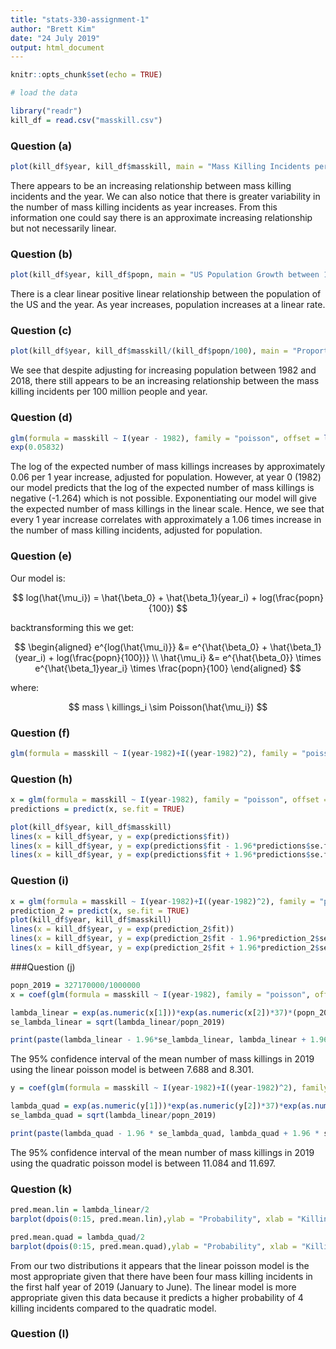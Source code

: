 ```yaml
---
title: "stats-330-assignment-1"
author: "Brett Kim"
date: "24 July 2019"
output: html_document
---
```


```r
knitr::opts_chunk$set(echo = TRUE)
```

```r
# load the data

library("readr")
kill_df = read.csv("masskill.csv")
```

### Question (a)
```r
plot(kill_df$year, kill_df$masskill, main = "Mass Killing Incidents per Year in the US between 1982 ~ 2018", xlab = "Year", ylab = "Mass Killing Incidents")
```

There appears to be an increasing relationship between mass killing incidents and the year. We can also notice that there is greater variability in the number of mass killing incidents as year increases. From this information one could say there is an approximate increasing relationship but not necessarily linear.

### Question (b)
```r
plot(kill_df$year, kill_df$popn, main = "US Population Growth between 1982 ~ 2018", xlab = "Year", ylab = "Population (100M)")
```

There is a clear linear positive linear relationship between the population of the US and the year. As year increases, population increases at a linear rate.

### Question (c)
```r
plot(kill_df$year, kill_df$masskill/(kill_df$popn/100), main = "Proportion of Mass Killing Incidents per 100M people per Year between 1982 ~ 2018", xlab = "Year", ylab = "Mass Killings per 100M people")
```

We see that despite adjusting for increasing population between 1982 and 2018, there still appears to be an increasing relationship between the mass killing incidents per 100 million people and year.


### Question (d)
```r
glm(formula = masskill ~ I(year - 1982), family = "poisson", offset = log(popn/100), data = kill_df)
exp(0.05832)
```

The log of the expected number of mass killings increases by approximately 0.06 per 1 year increase, adjusted for population. However, at year 0 (1982) our model predicts that the log of the expected number of mass killings is negative (-1.264) which is not possible. Exponentiating our model will give the expected number of mass killings in the linear scale. Hence, we see that every 1 year increase correlates with approximately a 1.06 times increase in the number of mass killing incidents, adjusted for population.

### Question (e)
Our model is:

$$
log(\hat{\mu_i}) = \hat{\beta_0} + \hat{\beta_1}(year_i) + log(\frac{popn}{100})
$$

backtransforming this we get:

$$
\begin{aligned}
  e^{log(\hat{\mu_i)}} &= e^{\hat{\beta_0} + \hat{\beta_1}(year_i) + log(\frac{popn}{100})} \\
  \hat{\mu_i} &= e^{\hat{\beta_0}} \times e^{\hat{\beta_1}year_i} \times \frac{popn}{100}
\end{aligned}
$$

where:

$$
mass \ killings_i \sim Poisson(\hat{\mu_i})
$$

### Question (f)
```r
glm(formula = masskill ~ I(year-1982)+I((year-1982)^2), family = "poisson", offset = log(popn/100), data = kill_df)
```

### Question (h)

```r
x = glm(formula = masskill ~ I(year-1982), family = "poisson", offset = log(popn/100), data = kill_df)
predictions = predict(x, se.fit = TRUE)

plot(kill_df$year, kill_df$masskill)
lines(x = kill_df$year, y = exp(predictions$fit))
lines(x = kill_df$year, y = exp(predictions$fit - 1.96*predictions$se.fit), col = 'blue')
lines(x = kill_df$year, y = exp(predictions$fit + 1.96*predictions$se.fit), col = 'blue')
```


### Question (i)
```r
x = glm(formula = masskill ~ I(year-1982)+I((year-1982)^2), family = "poisson", offset = log(popn/100), data = kill_df)
prediction_2 = predict(x, se.fit = TRUE)
plot(kill_df$year, kill_df$masskill)
lines(x = kill_df$year, y = exp(prediction_2$fit))
lines(x = kill_df$year, y = exp(prediction_2$fit - 1.96*prediction_2$se.fit), col = 'blue')
lines(x = kill_df$year, y = exp(prediction_2$fit + 1.96*prediction_2$se.fit), col = 'blue')
```


###Question (j)
```r
popn_2019 = 327170000/1000000
x = coef(glm(formula = masskill ~ I(year-1982), family = "poisson", offset = log(popn/100), data = kill_df))

lambda_linear = exp(as.numeric(x[1]))*exp(as.numeric(x[2])*37)*(popn_2019/100)
se_lambda_linear = sqrt(lambda_linear/popn_2019)

print(paste(lambda_linear - 1.96*se_lambda_linear, lambda_linear + 1.96*se_lambda_linear))
```
The 95% confidence interval of the mean number of mass killings in 2019 using the linear poisson model is between 7.688 and 8.301.

```r
y = coef(glm(formula = masskill ~ I(year-1982)+I((year-1982)^2), family = "poisson", offset = log(popn/100), data = kill_df))

lambda_quad = exp(as.numeric(y[1]))*exp(as.numeric(y[2])*37)*exp(as.numeric(y[3])*(37^2))*(popn_2019/100)
se_lambda_quad = sqrt(lambda_linear/popn_2019)

print(paste(lambda_quad - 1.96 * se_lambda_quad, lambda_quad + 1.96 * se_lambda_quad))
```

The 95% confidence interval of the mean number of mass killings in 2019 using the quadratic poisson model is between 11.084 and 11.697.

### Question (k)

```r
pred.mean.lin = lambda_linear/2
barplot(dpois(0:15, pred.mean.lin),ylab = "Probability", xlab = "Killing Incidents", main = paste("Distribution of Poisson with mean", round(pred.mean.lin,2), "mass killings per year"), space = 1, names.arg = 0:15)
```

```r
pred.mean.quad = lambda_quad/2
barplot(dpois(0:15, pred.mean.quad),ylab = "Probability", xlab = "Killing Incidents", main = paste("Distribution of Poisson with mean", round(pred.mean.quad,2), "mass killings per year"), space = 1, names.arg = 0:15)
```

From our two distributions it appears that the linear poisson model is the most appropriate given that there have been four mass killing incidents in the first half year of 2019 (January to June). The linear model is more appropriate given this data because it predicts a higher probability of 4 killing incidents compared to the quadratic model.


### Question (l)




